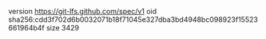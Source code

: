 version https://git-lfs.github.com/spec/v1
oid sha256:cdd3f702d6b0032071b18f71045e327dba3bd4948bc098923f15523661964b4f
size 3429
